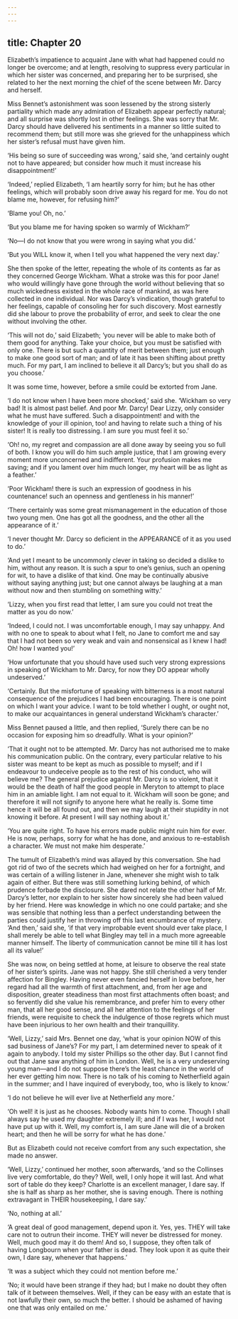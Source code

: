 ```yaml
---
---
---
```

title: Chapter 20
---

Elizabeth’s impatience to acquaint Jane with what had happened could no longer be overcome; and at length, resolving to suppress every particular in which her sister was concerned, and preparing her to be surprised, she related to her the next morning the chief of the scene between Mr. Darcy and herself.

Miss Bennet’s astonishment was soon lessened by the strong sisterly partiality which made any admiration of Elizabeth appear perfectly natural; and all surprise was shortly lost in other feelings. She was sorry that Mr. Darcy should have delivered his sentiments in a manner so little suited to recommend them; but still more was she grieved for the unhappiness which her sister’s refusal must have given him.

‘His being so sure of succeeding was wrong,’ said she, ‘and certainly ought not to have appeared; but consider how much it must increase his disappointment!’

‘Indeed,’ replied Elizabeth, ‘I am heartily sorry for him; but he has other feelings, which will probably soon drive away his regard for me. You do not blame me, however, for refusing him?’

‘Blame you! Oh, no.’

‘But you blame me for having spoken so warmly of Wickham?’

‘No—I do not know that you were wrong in saying what you did.’

‘But you WILL know it, when I tell you what happened the very next day.’

She then spoke of the letter, repeating the whole of its contents as far as they concerned George Wickham. What a stroke was this for poor Jane! who would willingly have gone through the world without believing that so much wickedness existed in the whole race of mankind, as was here collected in one individual. Nor was Darcy’s vindication, though grateful to her feelings, capable of consoling her for such discovery. Most earnestly did she labour to prove the probability of error, and seek to clear the one without involving the other.

‘This will not do,’ said Elizabeth; ‘you never will be able to make both of them good for anything. Take your choice, but you must be satisfied with only one. There is but such a quantity of merit between them; just enough to make one good sort of man; and of late it has been shifting about pretty much. For my part, I am inclined to believe it all Darcy’s; but you shall do as you choose.’

It was some time, however, before a smile could be extorted from Jane.

‘I do not know when I have been more shocked,’ said she. ‘Wickham so very bad! It is almost past belief. And poor Mr. Darcy! Dear Lizzy, only consider what he must have suffered. Such a disappointment! and with the knowledge of your ill opinion, too! and having to relate such a thing of his sister! It is really too distressing. I am sure you must feel it so.’

‘Oh! no, my regret and compassion are all done away by seeing you so full of both. I know you will do him such ample justice, that I am growing every moment more unconcerned and indifferent. Your profusion makes me saving; and if you lament over him much longer, my heart will be as light as a feather.’

‘Poor Wickham! there is such an expression of goodness in his countenance! such an openness and gentleness in his manner!’

‘There certainly was some great mismanagement in the education of those two young men. One has got all the goodness, and the other all the appearance of it.’

‘I never thought Mr. Darcy so deficient in the APPEARANCE of it as you used to do.’

‘And yet I meant to be uncommonly clever in taking so decided a dislike to him, without any reason. It is such a spur to one’s genius, such an opening for wit, to have a dislike of that kind. One may be continually abusive without saying anything just; but one cannot always be laughing at a man without now and then stumbling on something witty.’

‘Lizzy, when you first read that letter, I am sure you could not treat the matter as you do now.’

‘Indeed, I could not. I was uncomfortable enough, I may say unhappy. And with no one to speak to about what I felt, no Jane to comfort me and say that I had not been so very weak and vain and nonsensical as I knew I had! Oh! how I wanted you!’

‘How unfortunate that you should have used such very strong expressions in speaking of Wickham to Mr. Darcy, for now they DO appear wholly undeserved.’

‘Certainly. But the misfortune of speaking with bitterness is a most natural consequence of the prejudices I had been encouraging. There is one point on which I want your advice. I want to be told whether I ought, or ought not, to make our acquaintances in general understand Wickham’s character.’

Miss Bennet paused a little, and then replied, ‘Surely there can be no occasion for exposing him so dreadfully. What is your opinion?’

‘That it ought not to be attempted. Mr. Darcy has not authorised me to make his communication public. On the contrary, every particular relative to his sister was meant to be kept as much as possible to myself; and if I endeavour to undeceive people as to the rest of his conduct, who will believe me? The general prejudice against Mr. Darcy is so violent, that it would be the death of half the good people in Meryton to attempt to place him in an amiable light. I am not equal to it. Wickham will soon be gone; and therefore it will not signify to anyone here what he really is. Some time hence it will be all found out, and then we may laugh at their stupidity in not knowing it before. At present I will say nothing about it.’

‘You are quite right. To have his errors made public might ruin him for ever. He is now, perhaps, sorry for what he has done, and anxious to re-establish a character. We must not make him desperate.’

The tumult of Elizabeth’s mind was allayed by this conversation. She had got rid of two of the secrets which had weighed on her for a fortnight, and was certain of a willing listener in Jane, whenever she might wish to talk again of either. But there was still something lurking behind, of which prudence forbade the disclosure. She dared not relate the other half of Mr. Darcy’s letter, nor explain to her sister how sincerely she had been valued by her friend. Here was knowledge in which no one could partake; and she was sensible that nothing less than a perfect understanding between the parties could justify her in throwing off this last encumbrance of mystery. ‘And then,’ said she, ‘if that very improbable event should ever take place, I shall merely be able to tell what Bingley may tell in a much more agreeable manner himself. The liberty of communication cannot be mine till it has lost all its value!’

She was now, on being settled at home, at leisure to observe the real state of her sister’s spirits. Jane was not happy. She still cherished a very tender affection for Bingley. Having never even fancied herself in love before, her regard had all the warmth of first attachment, and, from her age and disposition, greater steadiness than most first attachments often boast; and so fervently did she value his remembrance, and prefer him to every other man, that all her good sense, and all her attention to the feelings of her friends, were requisite to check the indulgence of those regrets which must have been injurious to her own health and their tranquillity.

‘Well, Lizzy,’ said Mrs. Bennet one day, ‘what is your opinion NOW of this sad business of Jane’s? For my part, I am determined never to speak of it again to anybody. I told my sister Phillips so the other day. But I cannot find out that Jane saw anything of him in London. Well, he is a very undeserving young man—and I do not suppose there’s the least chance in the world of her ever getting him now. There is no talk of his coming to Netherfield again in the summer; and I have inquired of everybody, too, who is likely to know.’

‘I do not believe he will ever live at Netherfield any more.’

‘Oh well! it is just as he chooses. Nobody wants him to come. Though I shall always say he used my daughter extremely ill; and if I was her, I would not have put up with it. Well, my comfort is, I am sure Jane will die of a broken heart; and then he will be sorry for what he has done.’

But as Elizabeth could not receive comfort from any such expectation, she made no answer.

‘Well, Lizzy,’ continued her mother, soon afterwards, ‘and so the Collinses live very comfortable, do they? Well, well, I only hope it will last. And what sort of table do they keep? Charlotte is an excellent manager, I dare say. If she is half as sharp as her mother, she is saving enough. There is nothing extravagant in THEIR housekeeping, I dare say.’

‘No, nothing at all.’

‘A great deal of good management, depend upon it. Yes, yes. THEY will take care not to outrun their income. THEY will never be distressed for money. Well, much good may it do them! And so, I suppose, they often talk of having Longbourn when your father is dead. They look upon it as quite their own, I dare say, whenever that happens.’

‘It was a subject which they could not mention before me.’

‘No; it would have been strange if they had; but I make no doubt they often talk of it between themselves. Well, if they can be easy with an estate that is not lawfully their own, so much the better. I should be ashamed of having one that was only entailed on me.’
